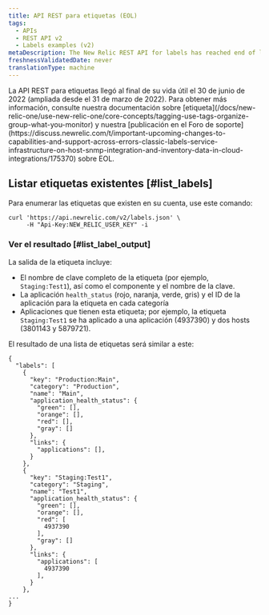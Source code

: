 ```yaml
---
title: API REST para etiquetas (EOL)
tags:
  - APIs
  - REST API v2
  - Labels examples (v2)
metaDescription: The New Relic REST API for labels has reached end of life. Use tags instead.
freshnessValidatedDate: never
translationType: machine
---
```


<Callout variant="important">
  La API REST para etiquetas llegó al final de su vida útil el 30 de junio de 2022 (ampliada desde el 31 de marzo de 2022). Para obtener más información, consulte nuestra documentación sobre [etiqueta](/docs/new-relic-one/use-new-relic-one/core-concepts/tagging-use-tags-organize-group-what-you-monitor) y nuestra [publicación en el Foro de soporte](https://discuss.newrelic.com/t/important-upcoming-changes-to-capabilities-and-support-across-errors-classic-labels-service-infrastructure-on-host-snmp-integration-and-inventory-data-in-cloud-integrations/175370) sobre EOL.
</Callout>

## Listar etiquetas existentes [#list_labels]

Para enumerar las etiquetas que existen en su cuenta, use este comando:

```
curl 'https://api.newrelic.com/v2/labels.json' \
     -H "Api-Key:NEW_RELIC_USER_KEY" -i
```

### Ver el resultado [#list_label_output]

La salida de la etiqueta incluye:

* El nombre de clave completo de la etiqueta (por ejemplo, `Staging:Test1`), así como el componente y el nombre de la clave.
* La aplicación `health_status` (rojo, naranja, verde, gris) y el ID de la aplicación para la etiqueta en cada categoría
* Aplicaciones que tienen esta etiqueta; por ejemplo, la etiqueta `Staging:Test1` se ha aplicado a una aplicación (4937390) y dos hosts (3801143 y 5879721).

El resultado de una lista de etiquetas será similar a este:

```
{
  "labels": [
    {
      "key": "Production:Main",
      "category": "Production",
      "name": "Main",
      "application_health_status": {
        "green": [],
        "orange": [],
        "red": [],
        "gray": []
      },
      "links": {
        "applications": [],
      }
    },
    {
      "key": "Staging:Test1",
      "category": "Staging",
      "name": "Test1",
      "application_health_status": {
        "green": [],
        "orange": [],
        "red": [
          4937390
        ],
        "gray": []
      },
      "links": {
        "applications": [
          4937390
        ],
      }
    },
...
}
```